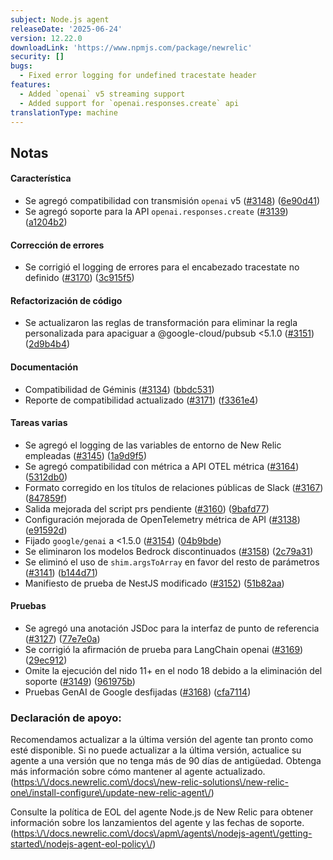 ```yaml
---
subject: Node.js agent
releaseDate: '2025-06-24'
version: 12.22.0
downloadLink: 'https://www.npmjs.com/package/newrelic'
security: []
bugs:
  - Fixed error logging for undefined tracestate header
features:
  - Added `openai` v5 streaming support
  - Added support for `openai.responses.create` api
translationType: machine
---
```


## Notas

#### Característica

* Se agregó compatibilidad con transmisión `openai` v5 ([#3148](https://github.com/newrelic/node-newrelic/pull/3148)) ([6e90d41](https://github.com/newrelic/node-newrelic/commit/6e90d41756929bf69b82e190dc39792f97ec6d92))
* Se agregó soporte para la API `openai.responses.create` ([#3139](https://github.com/newrelic/node-newrelic/pull/3139)) ([a1204b2](https://github.com/newrelic/node-newrelic/commit/a1204b2484f3307eac74e7a370be2fc38061c358))

#### Corrección de errores

* Se corrigió el logging de errores para el encabezado tracestate no definido ([#3170](https://github.com/newrelic/node-newrelic/pull/3170)) ([3c915f5](https://github.com/newrelic/node-newrelic/commit/3c915f5a631b609daa6b87f3018e458945077f65))

#### Refactorización de código

* Se actualizaron las reglas de transformación para eliminar la regla personalizada para apaciguar a @google-cloud/pubsub &lt;5.1.0 ([#3151](https://github.com/newrelic/node-newrelic/pull/3151)) ([2d9b4b4](https://github.com/newrelic/node-newrelic/commit/2d9b4b4642e856622175adcfd2e31fa4cdfa7a3a))

#### Documentación

* Compatibilidad de Géminis ([#3134](https://github.com/newrelic/node-newrelic/pull/3134)) ([bbdc531](https://github.com/newrelic/node-newrelic/commit/bbdc531ac59aad7b53f1a98306b6857927b87237))
* Reporte de compatibilidad actualizado ([#3171](https://github.com/newrelic/node-newrelic/pull/3171)) ([f3361e4](https://github.com/newrelic/node-newrelic/commit/f3361e421d67a0015719c3ae91bed64e5d38f317))

#### Tareas varias

* Se agregó el logging de las variables de entorno de New Relic empleadas ([#3145](https://github.com/newrelic/node-newrelic/pull/3145)) ([1a9d9f5](https://github.com/newrelic/node-newrelic/commit/1a9d9f53ddce7f373a7ff868b363feacf10e3bd8))
* Se agregó compatibilidad con métrica a API OTEL métrica ([#3164](https://github.com/newrelic/node-newrelic/pull/3164)) ([5312db0](https://github.com/newrelic/node-newrelic/commit/5312db0f7c0b4260dd39691e246625380ea2ed12))
* Formato corregido en los títulos de relaciones públicas de Slack ([#3167](https://github.com/newrelic/node-newrelic/pull/3167)) ([847859f](https://github.com/newrelic/node-newrelic/commit/847859f8ece852d4fa511039d2131573d4b1392b))
* Salida mejorada del script prs pendiente ([#3160](https://github.com/newrelic/node-newrelic/pull/3160)) ([9bafd77](https://github.com/newrelic/node-newrelic/commit/9bafd7758fc63d7fb5106fe0a28aaa5a626bdf3d))
* Configuración mejorada de OpenTelemetry métrica de API ([#3138](https://github.com/newrelic/node-newrelic/pull/3138)) ([e91592d](https://github.com/newrelic/node-newrelic/commit/e91592d8365a3e2543228526d6959751da7ea5aa))
* Fijado `google/genai` a &lt;1.5.0 ([#3154](https://github.com/newrelic/node-newrelic/pull/3154)) ([04b9bde](https://github.com/newrelic/node-newrelic/commit/04b9bdef417d6ce9e9148c9489bbfc28081d5e84))
* Se eliminaron los modelos Bedrock discontinuados ([#3158](https://github.com/newrelic/node-newrelic/pull/3158)) ([2c79a31](https://github.com/newrelic/node-newrelic/commit/2c79a312daf31f51f8a270facf1c3a125700e987))
* Se eliminó el uso de `shim.argsToArray` en favor del resto de parámetros ([#3141](https://github.com/newrelic/node-newrelic/pull/3141)) ([b144d71](https://github.com/newrelic/node-newrelic/commit/b144d712f6e75265dc4be6f82a2fc3977ac1c640))
* Manifiesto de prueba de NestJS modificado ([#3152](https://github.com/newrelic/node-newrelic/pull/3152)) ([51b82aa](https://github.com/newrelic/node-newrelic/commit/51b82aa28279e0d5ac8be5f4e6a4274532c76a22))

#### Pruebas

* Se agregó una anotación JSDoc para la interfaz de punto de referencia ([#3127](https://github.com/newrelic/node-newrelic/pull/3127)) ([77e7e0a](https://github.com/newrelic/node-newrelic/commit/77e7e0a27f719ce14d31636e46600ec7ff881b13))
* Se corrigió la afirmación de prueba para LangChain openai ([#3169](https://github.com/newrelic/node-newrelic/pull/3169)) ([29ec912](https://github.com/newrelic/node-newrelic/commit/29ec9122fdf9347875b884efa6f6fba9cb32303e))
* Omite la ejecución del nido 11+ en el nodo 18 debido a la eliminación del soporte ([#3149](https://github.com/newrelic/node-newrelic/pull/3149)) ([961975b](https://github.com/newrelic/node-newrelic/commit/961975baeb74e46c0e60d96cbd49fb421acd0dfd))
* Pruebas GenAI de Google desfijadas ([#3168](https://github.com/newrelic/node-newrelic/pull/3168)) ([cfa7114](https://github.com/newrelic/node-newrelic/commit/cfa71142ba7fb9861a1e7ab835276e7c651b9993))

### Declaración de apoyo:

Recomendamos actualizar a la última versión del agente tan pronto como esté disponible. Si no puede actualizar a la última versión, actualice su agente a una versión que no tenga más de 90 días de antigüedad. Obtenga más información sobre cómo mantener al agente actualizado. ([https:\\/\\/docs.newrelic.com\\/docs\\/new-relic-solutions\\/new-relic-one\\/install-configure\\/update-new-relic-agent\\/](https://docs.newrelic.com/docs/new-relic-solutions/new-relic-one/install-configure/update-new-relic-agent/))

Consulte la política de EOL del agente Node.js de New Relic para obtener información sobre los lanzamientos del agente y las fechas de soporte. ([https:\\/\\/docs.newrelic.com\\/docs\\/apm\\/agents\\/nodejs-agent\\/getting-started\\/nodejs-agent-eol-policy\\/](https://docs.newrelic.com/docs/apm/agents/nodejs-agent/getting-started/nodejs-agent-eol-policy/))